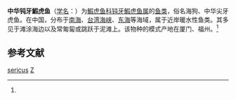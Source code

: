 {{Speciesbox
| taxon = Apocryptichthys sericus
| binomial_authority = (Herre, 1927)<ref name='id8399'>{{cite web| url =http://www.bioinfo.cn/db05/BjdwSpecies.php?action=view&id=8399| title =中华钝牙鰕虎鱼| work =《中国动物物种编目数据库》| publisher =中国科学院微生物研究所| author =中国科学院动物研究所| accessdate =2009-04-16| deadurl =yes| archiveurl =https://web.archive.org/web/20160305002930/http://www.bioinfo.cn/db05/BjdwSpecies.php?action=view&id=8399| archivedate =2016-03-05}}</ref>
}}

'''中华钝牙鰕虎鱼'''（[[学名|学名]]：{{lang|la|''Apocryptichthys sericus''}}）为[[鰕虎鱼科|鰕虎鱼科]][[钝牙鰕虎鱼属|钝牙鰕虎鱼属]]的[[鱼类|鱼类]]，俗名海狗、中华尖牙虎鱼。在中国，分布于[[南海|南海]]、[[台湾海峡|台湾海峡]]、[[东海|东海]]等海域，属于近岸暖水性鱼类。其多见于滩涂海边以及常匍匐或跳跃于泥滩上。该物种的模式产地在厦门、福州。<ref name='id8399'/>

== 参考文献 ==
{{reflist}}

{{Taxonbar|from=Q1046219}}

[[Category:钝牙鰕虎鱼属|sericus]]
[[Category:_1927年描述的鱼类|Z]]


{{Perciformes-stub}}